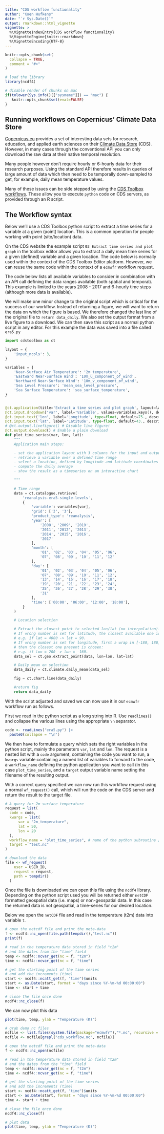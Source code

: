```yaml
---
title: "CDS workflow functionality"
author: "Koen Hufkens"
date: "`r Sys.Date()`"
output: rmarkdown::html_vignette
vignette: >
  %\VignetteIndexEntry{CDS workflow functionality}
  %\VignetteEngine{knitr::rmarkdown}
  %\VignetteEncoding{UTF-8}
---
```


```r
knitr::opts_chunk$set(
  collapse = TRUE,
  comment = "#>"
)

# load the library
library(ncdf4)

# disable render of chunks on mac
if(tolower(Sys.info()[["sysname"]]) == "mac") {
   knitr::opts_chunk$set(eval=FALSE)
}
```

## Running workflows on Copernicus' Climate Data Store

[Copernicus.eu](https://www.copernicus.eu/en) provides a set of interesting data sets for research, education, and applied earth sciences on their [Climate Data Store](https://cds.climate.copernicus.eu) (CDS). However, in many cases through the conventional API you can only download the raw data at their native temporal resolution.

Many people however don't require hourly or 6-hourly data for their research purposes. Using the standard API therefore results in queries of large amount of data which then need to be temporally down-sampled to get, for example, daily mean temperature values.

Many of these issues can be side stepped by using the [CDS Toolbox workflows](https://cds.climate.copernicus.eu/toolbox/doc/api.html). These allow you to execute `python` code on CDS servers, as provided through an R script.

## The Workflow syntax

Below we'll use a CDS Toolbox python script to extract a time series for a variable at a given (point) location. This is a common operation for people working with point (site/location) data.

On the CDS website the example script `03 Extract time series and plot graph` in the toolbox editor allows you to extract a daily mean time series for a given (defined) variable and a given location. The code below is normally used within the context of the CDS Toolbox Editor platform. However, we can reuse the same code within the context of a `ecmwfr` workflow request.

The code below lists all available variables to consider in combination with an API call defining the data ranges available (both spatial and temporal). This example is limited to the years 2008 - 2017 and 6-hourly time steps (although more data is available).

We will make one minor change to the original script which is critical for the success of our workflow. Instead of returning a figure, we will want to return the data on which the figure is based. We therefore changed the last line of the original file to `return data_daily`. We also set the output format from a live figure to a download. We can then save this script as a normal python script in any editor. For this example the data was saved into a file called `era5.py`

``` python
import cdstoolbox as ct

layout = {
    'input_ncols': 3,
}

variables = {
    'Near-Surface Air Temperature': '2m_temperature',
    'Eastward Near-Surface Wind': '10m_u_component_of_wind',
    'Northward Near-Surface Wind': '10m_v_component_of_wind',
    'Sea Level Pressure': 'mean_sea_level_pressure',
    'Sea Surface Temperature': 'sea_surface_temperature',
}


@ct.application(title='Extract a time series and plot graph', layout=layout)
@ct.input.dropdown('var', label='Variable', values=variables.keys(), description='Sample variables')
@ct.input.text('lon', label='Longitude', type=float, default=75., description='Decimal degrees')
@ct.input.text('lat', label='Latitude', type=float, default=43., description='Decimal degrees')
# @ct.output.livefigure() # Disable live figure!
@ct.output.download() # Enable a plain download
def plot_time_series(var, lon, lat):
    """
    Application main steps:

    - set the application layout with 3 columns for the input and output at the bottom
    - retrieve a variable over a defined time range
    - select a location, defined by longitude and latitude coordinates
    - compute the daily average
    - show the result as a timeseries on an interactive chart

    """

    # Time range
    data = ct.catalogue.retrieve(
        'reanalysis-era5-single-levels',
        {
            'variable': variables[var],
            'grid': ['3', '3'],
            'product_type': 'reanalysis',
            'year': [
                '2008', '2009', '2010',
                '2011', '2012', '2013',
                '2014', '2015', '2016',
                '2017'
            ],
            'month': [
                '01', '02', '03', '04', '05', '06',
                '07', '08', '09', '10', '11', '12'
            ],
            'day': [
                '01', '02', '03', '04', '05', '06',
                '07', '08', '09', '10', '11', '12',
                '13', '14', '15', '16', '17', '18',
                '19', '20', '21', '22', '23', '24',
                '25', '26', '27', '28', '29', '30',
                '31'
            ],
            'time': ['00:00', '06:00', '12:00', '18:00'],
        }
    )

    # Location selection

    # Extract the closest point to selected lon/lat (no interpolation).
    # If wrong number is set for latitude, the closest available one is chosen:
    # e.g. if lat = 4000 -> lat = 90.
    # If wrong number is set for longitude, first a wrap in [-180, 180] is made,
    # then the closest one present is chosen:
    # e.g. if lon = 200 -> lon = -160.
    data_sel = ct.geo.extract_point(data, lon=lon, lat=lat)

    # Daily mean on selection
    data_daily = ct.climate.daily_mean(data_sel)

    fig = ct.chart.line(data_daily)

    #return fig
    return data_daily
```

With the script adjusted and saved we can now use it in our `ecmwfr` workflow run as follows.

First we read in the python script as a long string into R. Use `readlines()` and collapse the various lines using the appropriate `\n` separator.

``` r
code <- readLines("era5.py") |>
  paste0(collapse = "\n")
```

We then have to formulate a query which sets the right variables in the python script, mainly the parameters `var`, `lat` and `lon`. The request is a nested list with a `code` argument, containing the code you want to run, a `kwargs` variable containing a named list of variables to forward to the code, a `workflow_name` defining the python application you want to call (in this case `plot_time_series`, and a `target` output variable name setting the filename of the resulting output.

With a correct query specified we can now run this workflow request using a normal `wf_request()` call, which will run the code on the CDS server and return the result to the target file.

``` r
# A query for 2m surface temperature
request = list(
  code = code,
  kwargs = list(
      var = "2m_temperature",
      lat = 50,
      lon = 20
  ),
  workflow_name = "plot_time_series", # name of the python subroutine / app
  target = "test.nc"
)

# download the data
file <- wf_request(
    user = USER_ID,
    request = request,
    path = tempdir()
  )
```

Once the file is downloaded we can open this file using the `ncdf4` library. Depending on the python script used you will be returned either `netCDF` formatted geospatial data (i.e. maps) or non-geospatial data. In this case the returned data is not geospatial, a time-series for our desired location.

Below we open the `netCDF` file and read in the temperature (t2m) data into variable `t`.

``` r
# open the netcdf file and print the meta-data
f <- ncdf4::nc_open(file.path(tempdir(),"test.nc"))
print(f)

# read in the temperature data stored in field "t2m"
# and the dates from the "time" field
temp <- ncdf4::ncvar_get(nc = f, "t2m")
time <- ncdf4::ncvar_get(nc = f, "time")

# get the starting point of the time series
# and add the increments (time)
start <- ncdf4::ncatt_get(f, "time")$units
start <- as.Date(start, format = "days since %Y-%m-%d 00:00:00")
time <- start + time

# close the file once done
ncdf4::nc_close(f)
```

We can now plot this data

``` r
plot(time, temp, ylab = "Temperature (K)")
```

```r

# grab demo nc files
ncfile <- list.files(system.file(package="ecmwfr"),"*.nc", recursive = TRUE, full.names = TRUE)
ncfile <- ncfile[grepl("cds_workflow.nc", ncfile)]

# open the netcdf file and print the meta-data
f <- ncdf4::nc_open(ncfile)

# read in the temperature data stored in field "t2m"
# and the dates from the "time" field
temp <- ncdf4::ncvar_get(nc = f, "t2m")
time <- ncdf4::ncvar_get(nc = f, "time")

# get the starting point of the time series
# and add the increments (time)
start <- ncdf4::ncatt_get(f, "time")$units
start <- as.Date(start, format = "days since %Y-%m-%d 00:00:00")
time <- start + time

# close the file once done
ncdf4::nc_close(f)

# plot data
plot(time, temp, ylab = "Temperature (K)")
```
